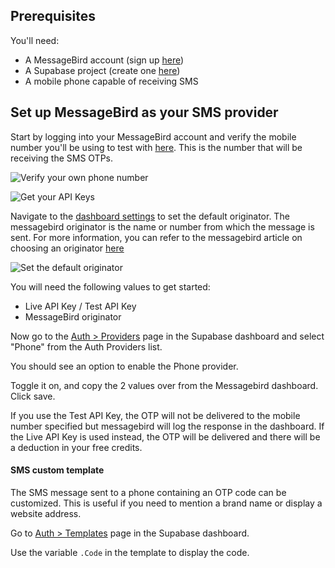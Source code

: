
## Prerequisites

You'll need:

- A MessageBird account (sign up [here](https://dashboard.messagebird.com/en/sign-up))
- A Supabase project (create one [here](https://supabase.com/dashboard))
- A mobile phone capable of receiving SMS

<CostWarning />

## Set up MessageBird as your SMS provider

Start by logging into your MessageBird account and verify the mobile number you'll be using to test with [here](https://dashboard.messagebird.com/en/getting-started/sms). This is the number that will be receiving the SMS OTPs.

![Verify your own phone number](/docs/img/guides/auth-messagebird/1.png)

![Get your API Keys](/docs/img/guides/auth-messagebird/2.png)

Navigate to the [dashboard settings](https://dashboard.messagebird.com/en/settings/sms) to set the default originator. The messagebird originator is the name or number from which the message is sent. For more information, you can refer to the messagebird article on choosing an originator [here](https://support.messagebird.com/hc/en-us/articles/115002628665-Choosing-an-originator)

![Set the default originator](/docs/img/guides/auth-messagebird/3.png)

You will need the following values to get started:

- Live API Key / Test API Key
- MessageBird originator

Now go to the [Auth > Providers](https://supabase.com/dashboard/project/_/auth/providers) page in the Supabase dashboard and select "Phone" from the Auth Providers list.

You should see an option to enable the Phone provider.

Toggle it on, and copy the 2 values over from the Messagebird dashboard. Click save.

<Admonition>

If you use the Test API Key, the OTP will not be delivered to the mobile number specified but messagebird will log the response in the dashboard. If the Live API Key is used instead, the OTP will be delivered and there will be a deduction in your free credits.

</Admonition>

#### SMS custom template

The SMS message sent to a phone containing an OTP code can be customized. This is useful if you need to mention a brand name or display a website address.

Go to [Auth > Templates](https://supabase.com/dashboard/project/_/auth/templates) page in the Supabase dashboard.

Use the variable `.Code` in the template to display the code.
